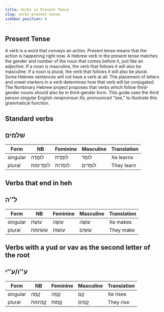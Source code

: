 ```yaml
---
title: Verbs in Present Tense
slug: verbs-present-tense
sidebar_position: 6
---
```


## Present Tense

A verb is a word that conveys an action. Present tense means that the action is happening right now. A Hebrew verb in the present tense matches the gender and number of the noun that comes before it, just like an adjective. If a noun is masculine, the verb that follows it will also be masculine. If a noun is plural, the verb that follows it will also be plural. Some Hebrew sentences will not have a verb at all. The placement of letters and vowel markers in a verb determines how that verb will be conjugated. 
 The Nonbinary Hebrew project proposes that verbs which follow third-gender nouns should also be in third-gender form. This guide uses the third person singular English neopronoun Xe, pronounced “zee,” to illustrate this grammatical function. 


## Standard verbs

## <HB> שלמים </HB>

| Form     | NB|Feminine|Masculine | Translation |
| -------- | ------|-----|--- | ----------- |
| singular | <HB> לוֹמֶדֶה </HB> |<HB> לוֹמֶדֶת </HB>|<HB> לוֹמֵד </HB>    | Xe learns  |
| plural   |<HB> לוֹמְדִימוֹת </HB> |<HB> לוֹמְדוֹת </HB>  | <HB> לוֹמְדִים </HB>  | They learn  |

## Verbs that end in heh

## <HB> ל’’ה </HB>



| Form     | NB|Feminine|Masculine | Translation |
| -------- | ------|-----|--- | ----------- |
| singular |<HB> עוֹשֶׂת </HB>| <HB> עוֹשָׂה </HB>  |      <HB> עוֹשֶׂה </HB>  | Xe makes   |
| plural   |<HB> עוֹשִׂימוֹת </HB>   | <HB> עוֹשׂוֹת </HB>  |<HB> עוֹשִׂים </HB>  |They make   |

## Verbs with a yud or vav as the second letter of the root

## <HB> ע’’ו/ע’’י </HB>



| Form     | NB|Feminine|Masculine | Translation |
| -------- | ------|-----|--- | ----------- |
| singular | <HB> קָמֶה </HB>          |<HB> קָמָה </HB>  |<HB> קָם </HB>  | Xe rises |
| plural   | <HB> קָמִימוֹת </HB>     |<HB> קָמוֹת </HB>  |<HB> קָמִים </HB>  | They rise   |

